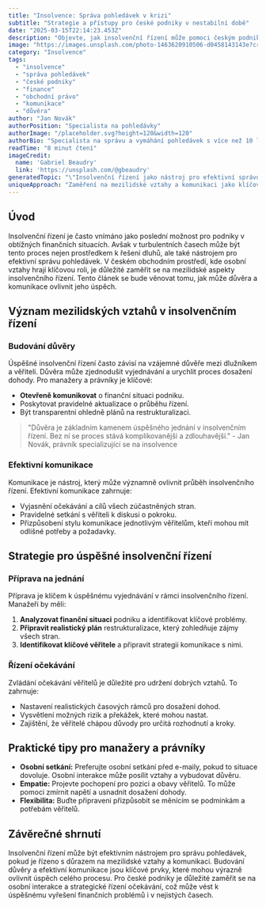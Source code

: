 ```yaml
---
title: "Insolvence: Správa pohledávek v krizi"
subtitle: "Strategie a přístupy pro české podniky v nestabilní době"
date: "2025-03-15T22:14:23.453Z"
description: "Objevte, jak insolvenční řízení může pomoci českým podnikům efektivně spravovat pohledávky."
image: "https://images.unsplash.com/photo-1463620910506-d0458143143e?crop=entropy&cs=tinysrgb&fit=max&fm=jpg&ixid=M3w3MjA5MjJ8MHwxfHJhbmRvbXx8fHx8fHx8fDE3NDIwNzY4NjN8&ixlib=rb-4.0.3&q=80&w=1080"
category: "Insolvence"
tags:
  - "insolvence"
  - "správa pohledávek"
  - "české podniky"
  - "finance"
  - "obchodní právo"
  - "komunikace"
  - "důvěra"
author: "Jan Novák"
authorPosition: "Specialista na pohledávky"
authorImage: "/placeholder.svg?height=120&width=120"
authorBio: "Specialista na správu a vymáhání pohledávek s více než 10 lety zkušeností v oboru."
readTime: "8 minut čtení"
imageCredit:
  name: 'Gabriel Beaudry'
  link: 'https://unsplash.com/@gbeaudry'
generatedTopic: "\"Insolvenční řízení jako nástroj pro efektivní správu pohledávek: Přístupy a strategie pro české podniky v turbulentních časech\""
uniqueApproach: "Zaměření na mezilidské vztahy a komunikaci jako klíčové aspekty úspěšného insolvenčního řízení. Článek bude klást důraz na to, jak osobní interakce a důvěra mohou ovlivnit úspěch celého procesu, a nabídne praktické rady pro manažery a právníky, jak tyto aspekty posílit bez technologických nástrojů."
---
```


## Úvod

Insolvenční řízení je často vnímáno jako poslední možnost pro podniky v obtížných finančních situacích. Avšak v turbulentních časech může být tento proces nejen prostředkem k řešení dluhů, ale také nástrojem pro efektivní správu pohledávek. V českém obchodním prostředí, kde osobní vztahy hrají klíčovou roli, je důležité zaměřit se na mezilidské aspekty insolvenčního řízení. Tento článek se bude věnovat tomu, jak může důvěra a komunikace ovlivnit jeho úspěch.

## Význam mezilidských vztahů v insolvenčním řízení

### Budování důvěry

Úspěšné insolvenční řízení často závisí na vzájemné důvěře mezi dlužníkem a věřiteli. Důvěra může zjednodušit vyjednávání a urychlit proces dosažení dohody. Pro manažery a právníky je klíčové:

- **Otevřeně komunikovat** o finanční situaci podniku.
- Poskytovat pravidelné aktualizace o průběhu řízení.
- Být transparentní ohledně plánů na restrukturalizaci.

> "Důvěra je základním kamenem úspěšného jednání v insolvenčním řízení. Bez ní se proces stává komplikovanější a zdlouhavější." - Jan Novák, právník specializující se na insolvence

### Efektivní komunikace

Komunikace je nástroj, který může významně ovlivnit průběh insolvenčního řízení. Efektivní komunikace zahrnuje:

- Vyjasnění očekávání a cílů všech zúčastněných stran.
- Pravidelné setkání s věřiteli k diskusi o pokroku.
- Přizpůsobení stylu komunikace jednotlivým věřitelům, kteří mohou mít odlišné potřeby a požadavky.

## Strategie pro úspěšné insolvenční řízení

### Příprava na jednání

Příprava je klíčem k úspěšnému vyjednávání v rámci insolvenčního řízení. Manažeři by měli:

1. **Analyzovat finanční situaci** podniku a identifikovat klíčové problémy.
2. **Připravit realistický plán** restrukturalizace, který zohledňuje zájmy všech stran.
3. **Identifikovat klíčové věřitele** a připravit strategii komunikace s nimi.

### Řízení očekávání

Zvládání očekávání věřitelů je důležité pro udržení dobrých vztahů. To zahrnuje:

- Nastavení realistických časových rámců pro dosažení dohod.
- Vysvětlení možných rizik a překážek, které mohou nastat.
- Zajištění, že věřitelé chápou důvody pro určitá rozhodnutí a kroky.

## Praktické tipy pro manažery a právníky

- **Osobní setkání:** Preferujte osobní setkání před e-maily, pokud to situace dovoluje. Osobní interakce může posílit vztahy a vybudovat důvěru.
- **Empatie:** Projevte pochopení pro pozici a obavy věřitelů. To může pomoci zmírnit napětí a usnadnit dosažení dohody.
- **Flexibilita:** Buďte připraveni přizpůsobit se měnícím se podmínkám a potřebám věřitelů.

## Závěrečné shrnutí

Insolvenční řízení může být efektivním nástrojem pro správu pohledávek, pokud je řízeno s důrazem na mezilidské vztahy a komunikaci. Budování důvěry a efektivní komunikace jsou klíčové prvky, které mohou výrazně ovlivnit úspěch celého procesu. Pro české podniky je důležité zaměřit se na osobní interakce a strategické řízení očekávání, což může vést k úspěšnému vyřešení finančních problémů i v nejistých časech.